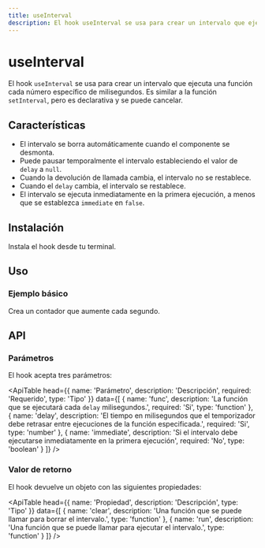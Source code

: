 ```yaml
---
title: useInterval
description: El hook useInterval se usa para crear un intervalo que ejecuta una función cada número específico de milisegundos. Es similar a la función setInterval, pero es declarativa y se puede cancelar.
---
```


# useInterval

El hook `useInterval` se usa para crear un intervalo que ejecuta una función cada número específico de milisegundos. Es similar a la función `setInterval`, pero es declarativa y se puede cancelar.

## Características

- El intervalo se borra automáticamente cuando el componente se desmonta.
- Puede pausar temporalmente el intervalo estableciendo el valor de `delay` a `null`.
- Cuando la devolución de llamada cambia, el intervalo no se restablece.
- Cuando el `delay` cambia, el intervalo se restablece.
- El intervalo se ejecuta inmediatamente en la primera ejecución, a menos que se establezca `immediate` en `false`.

## Instalación

Instala el hook desde tu terminal.

<Snippet pkg text='@raddix/use-interval' />

## Uso

### Ejemplo básico

Crea un contador que aumente cada segundo.

<CodeBlock folder='use-interval' file='example1.tsx' />

## API

### Parámetros

El hook acepta tres parámetros:

<ApiTable
  head={{
    name: 'Parámetro',
    description: 'Descripción',
    required: 'Requerido',
    type: 'Tipo'
  }}
  data={[
    {
      name: 'func',
      description: 'La función que se ejecutará cada `delay` milisegundos.',
      required: 'Si',
      type: 'function'
    },
    {
      name: 'delay',
      description:
        'El tiempo en milisegundos que el temporizador debe retrasar entre ejecuciones de la función especificada.',
      required: 'Si',
      type: 'number'
    },
    {
      name: 'immediate',
      description:
        'Si el intervalo debe ejecutarse inmediatamente en la primera ejecución',
      required: 'No',
      type: 'boolean'
    }
  ]}
/>

### Valor de retorno

El hook devuelve un objeto con las siguientes propiedades:

<ApiTable
  head={{
    name: 'Propiedad',
    description: 'Descripción',
    type: 'Tipo'
  }}
  data={[
    {
      name: 'clear',
      description: 'Una función que se puede llamar para borrar el intervalo.',
      type: 'function'
    },
    {
      name: 'run',
      description:
        'Una función que se puede llamar para ejecutar el intervalo.',
      type: 'function'
    }
  ]}
/>
